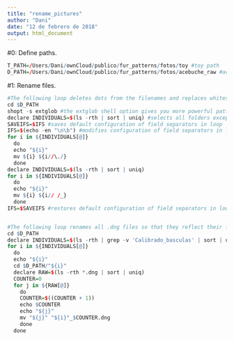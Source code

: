 ```yaml
---
title: "rename_pictures"
author: "Dani"
date: "12 de febrero de 2018"
output: html_document
---
```



#0: Define paths.

```r

T_PATH=/Users/Dani/ownCloud/publico/fur_patterns/fotos/toy #toy path
D_PATH=/Users/Dani/ownCloud/publico/fur_patterns/fotos/acebuche_raw #acebuche raw pictures path

```

#1: Rename files.

```r

#The following loop deletes dots from the filenames and replaces whitespaces with underscores:
cd $D_PATH
shopt -s extglob #the extglob shell option gives you more powerful pattern matching in the command line
declare INDIVIDUALS=$(ls -rth | sort | uniq) #selects all folders except for the calibration one
SAVEIFS=$IFS #saves default configuration of field separators in loop
IFS=$(echo -en "\n\b") #modifies configuration of field separators in loop so that filenames are not split at whitespaces
for i in ${INDIVIDUALS[@]}
  do
  echo "${i}"
  mv ${i} ${i//\./}
  done
declare INDIVIDUALS=$(ls -rth | sort | uniq)
for i in ${INDIVIDUALS[@]}
  do
  echo "${i}"
  mv ${i} ${i// /_}
  done
IFS=$SAVEIFS #restores default configuration of field separators in loop


#The following loop renames all .dng files so that they reflect their folder name:
cd $D_PATH
declare INDIVIDUALS=$(ls -rth | grep -v 'Calibrado_basculas' | sort | uniq)
for i in ${INDIVIDUALS[@]}
  do
  echo "${i}"
  cd $D_PATH/"${i}"
  declare RAW=$(ls -rth *.dng | sort | uniq)
  COUNTER=0
  for j in ${RAW[@]}
    do
    COUNTER=$((COUNTER + 1))
    echo $COUNTER
    echo "${j}"
    mv "${j}" "${i}"_$COUNTER.dng
    done
  done

```
